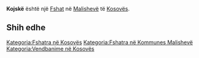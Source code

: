 {{Fshat në Kosovës
 | Emri                = Kojskë
| sqi_N_name = Kojskë
| sqi_N_FULL_NAME_RO = Kojskë
| sqi_N_FULL_NAME_ND_RO = Kojske
| sqi_N_SORT_NAME_RG = KOJSKE
| sqi_N_FULL_NAME_RG = Kojskë
| sqi_N_FULL_NAME_ND_RG = Kojske
| srp_N_name = Konjsko
| srp_N_FULL_NAME_RO = Konjsko
| srp_N_FULL_NAME_ND_RO = Konjsko
| srp_N_SORT_NAME_RG = KONJSKO
| srp_N_FULL_NAME_RG = Konjsko
| srp_N_FULL_NAME_ND_RG = Konjsko
| srp_NS_name = Коњско
| srp_NS_FULL_NAME_RO = Коњско
| srp_NS_FULL_NAME_ND_RO = Коњско
| srp_NS_SORT_NAME_RG = КОЊСКО
| srp_NS_FULL_NAME_RG = Коњско
| srp_NS_FULL_NAME_ND_RG = Коњско

 | Emri (Rasa dhanore) = 
 | Figura              = 
 | Shteti              = Kosovo
 | Komuna              = Malishevë
 | Kodi postar         = 
 | Sipërfaqja          = 

 | Popullsia           = 

 | Regj. i popullsisë  = 
 | Dend. e popullsisë  = 
 | Faqja zyrtare       = 
 <!--- Koordinatat ----> 
 | Gjerësia            = 42.485833
 | Gjatësia            = 21.139444
 | Lartësia            = 
}}
'''Kojskë''' është një [[Fshat]] në [[Malishevë]] të [[Kosovës]].

<!-- == Gjeografia == -->
<!-- == Historia == -->
<!-- == Demografia == -->
== Shih edhe ==
{{Komuna Malishevë}}
{{Kosovo-Administrata-Cung}}

[[Kategoria:Fshatra në Kosovës]]
[[Kategoria:Fshatra në Kommunes Malishevë]]
[[Kategoria:Vendbanime në Kosovës]]